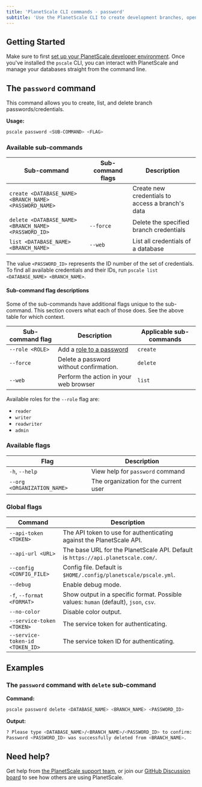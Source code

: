 ```yaml
---
title: 'PlanetScale CLI commands - password'
subtitle: 'Use the PlanetScale CLI to create development branches, open deploy requests, and make non-blocking schema changes directly from your terminal.'
---
```


## Getting Started

Make sure to first [set up your PlanetScale developer environment](/concepts/planetscale-environment-setup). Once you've installed the `pscale` CLI, you can interact with PlanetScale and manage your databases straight from the command line.

## The `password` command

This command allows you to create, list, and delete branch passwords/credentials.

**Usage:**

```bash
pscale password <SUB-COMMAND> <FLAG>
```

### Available sub-commands

| **Sub-command** | **Sub-command flags** | **Description**        |
| -------- | -------- | --------------------------------------- |
| `create <DATABASE_NAME> <BRANCH_NAME> <PASSWORD_NAME>` |  | Create new credentials to access a branch's data |
| `delete <DATABASE_NAME> <BRANCH_NAME> <PASSWORD_ID>` | `--force` | Delete the specified branch credentials |
| `list <DATABASE_NAME> <BRANCH_NAME>` | `--web` | List all credentials of a database |

The value `<PASSWORD_ID>` represents the ID number of the set of credentials. To find all available credentials and their IDs, run `pscale list <DATABASE_NAME> <BRANCH_NAME>`.

#### Sub-command flag descriptions

Some of the sub-commands have additional flags unique to the sub-command. This section covers what each of those does. See the above table for which context.

| **Sub-command flag** | **Description** | **Applicable sub-commands**
| -------- | -------- | --------------------------------------- |
| `--role <ROLE>` | Add a [role to a password](/concepts/password-roles) | `create` |
| `--force` | Delete a password without confirmation. | `delete` |
| `--web` | Perform the action in your web browser | `list` |

Available roles for the `--role` flag are:
- `reader`
- `writer`
- `readwriter`
- `admin`

### Available flags

| **Flag** | **Description**        |
| -------- | --------------------------------------- |
| `-h`, `--help` | View help for `password` command |
| `--org <ORGANIZATION_NAME>` | The organization for the current user |

### Global flags

| **Command** | **Description**        |
| -------- | --------------------------------------- |
| `--api-token <TOKEN>` | The API token to use for authenticating against the PlanetScale API. |
| `--api-url <URL>` | The base URL for the PlanetScale API. Default is `https://api.planetscale.com/`. |
| `--config <CONFIG_FILE>` | Config file. Default is `$HOME/.config/planetscale/pscale.yml`. |
| `--debug` | Enable debug mode. |
| `-f`, `--format <FORMAT>` | Show output in a specific format. Possible values: `human` (default), `json`, `csv`. |
| `--no-color` | Disable color output. |
| `--service-token <TOKEN>` | The service token for authenticating. |
| `--service-token-id <TOKEN_ID>` | The service token ID for authenticating. |

## Examples

### The `password` command with `delete` sub-command

**Command:**

```bash
pscale password delete <DATABASE_NAME> <BRANCH_NAME> <PASSWORD_ID>
```

**Output:**

```bash
? Please type <DATABASE_NAME>/<BRANCH_NAME>/<PASSWORD_ID> to confirm: 
Password <PASSWORD_ID> was successfully deleted from <BRANCH_NAME>.
```

## Need help?

Get help from [the PlanetScale support team](https://support.planetscale.com/), or join our [GitHub Discussion board](https://github.com/planetscale/discussion/discussions) to see how others are using PlanetScale.
